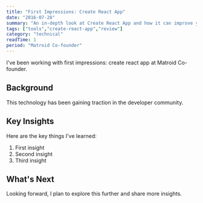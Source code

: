 ```yaml
---
title: "First Impressions: Create React App"
date: "2016-07-28"
summary: "An in-depth look at Create React App and how it can improve your workflow."
tags: ["tools","create-react-app","review"]
category: "technical"
readTime: 1
period: "Matroid Co-founder"
---
```


I've been working with first impressions: create react app at Matroid Co-founder.

## Background

This technology has been gaining traction in the developer community.

## Key Insights

Here are the key things I've learned:

1. First insight
2. Second insight
3. Third insight

## What's Next

Looking forward, I plan to explore this further and share more insights.

